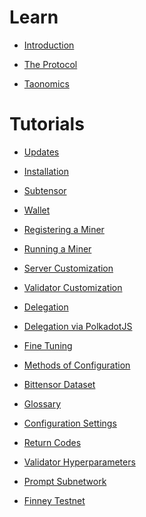

# Learn

- [Introduction](index.md)

- [The Protocol](nested/TheProtocol2.md)

- [Taonomics](tokenomics.md)

# Tutorials

- [Updates](nested/Updates.md)

- [Installation](Installation.md)

- [Subtensor](cli/Subtensor.md)

- [Wallet](cli/Basicbtcli.md)

- [Registering a Miner](Registration.md)

- [Running a Miner](cli/MinerPreperation.md)
     
- [Server Customization](css/ServerCustomization.md)

- [Validator Customization](css/ValidatorCustomization.md)

- [Delegation](Delegation.md)

- [Delegation via PolkadotJS](StakingGuide.md)

- [Fine Tuning](nested/FineTuning.md)

- [Methods of Configuration](cli/ConfigurationMethods.md)

- [Bittensor Dataset](nested/TheDataset.md)

- [Glossary](nested/Glossary.md)

- [Configuration Settings](Arguments.md)
  
- [Return Codes](nested/ReturnCodes.md)

- [Validator Hyperparameters](Hyperparameters.md)

- [Prompt Subnetwork](PromptSubnet.md)

- [Finney Testnet](TestNet.md)
